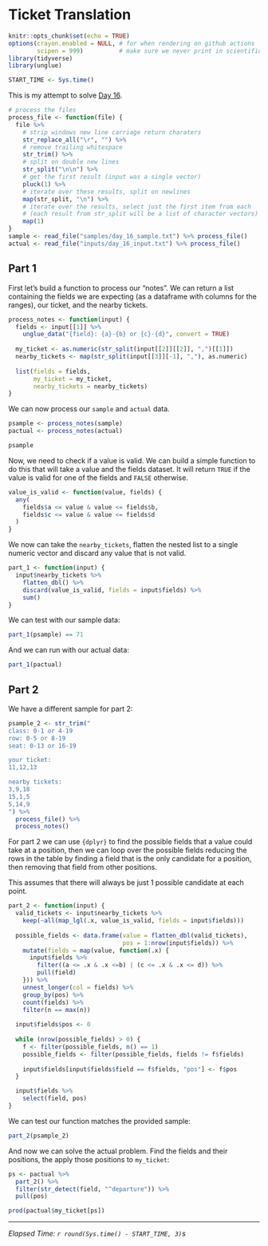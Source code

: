 # Ticket Translation

```r
knitr::opts_chunk$set(echo = TRUE)
options(crayon.enabled = NULL, # for when rendering on github actions
        scipen = 999)          # make sure we never print in scientific notation
library(tidyverse)
library(unglue)

START_TIME <- Sys.time()
```

This is my attempt to solve [Day 16](https://adventofcode.com/2020/day/16).

```r
# process the files
process_file <- function(file) {
  file %>%
    # strip windows new line carriage return charaters
    str_replace_all("\r", "") %>%
    # remove trailing whitespace
    str_trim() %>%
    # split on double new lines
    str_split("\n\n") %>%
    # get the first result (input was a single vector)
    pluck(1) %>%
    # iterate over these results, split on newlines
    map(str_split, "\n") %>%
    # iterate over the results, select just the first item from each
    # (each result from str_split will be a list of character vectors)
    map(1)
}
sample <- read_file("samples/day_16_sample.txt") %>% process_file()
actual <- read_file("inputs/day_16_input.txt") %>% process_file()
```

## Part 1

First let's build a function to process our "notes". We can return a list containing the fields we are expecting (as a
dataframe with columns for the ranges), our ticket, and the nearby tickets.

```r
process_notes <- function(input) {
  fields <- input[[1]] %>%
    unglue_data("{field}: {a}-{b} or {c}-{d}", convert = TRUE)
  
  my_ticket <- as.numeric(str_split(input[[2]][[2]], ",")[[1]])
  nearby_tickets <- map(str_split(input[[3]][-1], ","), as.numeric)
  
  list(fields = fields,
       my_ticket = my_ticket,
       nearby_tickets = nearby_tickets)
}
```

We can now process our `sample` and `actual` data.

```r
psample <- process_notes(sample)
pactual <- process_notes(actual)

psample
```

Now, we need to check if a value is valid. We can build a simple function to do this that will take a value and the
fields dataset. It will return `TRUE` if the value is valid for one of the fields and `FALSE` otherwise.

```r
value_is_valid <- function(value, fields) {
  any(
    fields$a <= value & value <= fields$b,
    fields$c <= value & value <= fields$d
  )
}
```

We now can take the `nearby_tickets`, flatten the nested list to a single numeric vector and discard any value that is
not valid.

```r
part_1 <- function(input) {
  input$nearby_tickets %>%
    flatten_dbl() %>%
    discard(value_is_valid, fields = input$fields) %>%
    sum()
}
```

We can test with our sample data:

```r
part_1(psample) == 71
```

And we can run with our actual data:

```r
part_1(pactual)
```

## Part 2

We have a different sample for part 2:

```r
psample_2 <- str_trim("
class: 0-1 or 4-19
row: 0-5 or 8-19
seat: 0-13 or 16-19

your ticket:
11,12,13

nearby tickets:
3,9,18
15,1,5
5,14,9
") %>%
  process_file() %>%
  process_notes()
```

For part 2 we can use `{dplyr}` to find the possible fields that a value could take at a position, then we can loop
over the possible fields reducing the rows in the table by finding a field that is the only candidate for a position,
then removing that field from other positions.

This assumes that there will always be just 1 possible candidate at each point.

```r
part_2 <- function(input) {
  valid_tickets <- input$nearby_tickets %>%
    keep(~all(map_lgl(.x, value_is_valid, fields = input$fields)))
  
  possible_fields <- data.frame(value = flatten_dbl(valid_tickets),
                                pos = 1:nrow(input$fields)) %>%
    mutate(fields = map(value, function(.x) {
      input$fields %>%
        filter((a <= .x & .x <=b) | (c <= .x & .x <= d)) %>%
        pull(field)
    })) %>%
    unnest_longer(col = fields) %>%
    group_by(pos) %>%
    count(fields) %>%
    filter(n == max(n))
  
  input$fields$pos <- 0
  
  while (nrow(possible_fields) > 0) {
    f <- filter(possible_fields, n() == 1)
    possible_fields <- filter(possible_fields, fields != f$fields)
    
    input$fields[input$fields$field == f$fields, "pos"] <- f$pos
  }

  input$fields %>%
    select(field, pos)
}
```

We can test our function matches the provided sample:

```r
part_2(psample_2)
```

And now we can solve the actual problem. Find the fields and their positions, the apply those positions to `my_ticket`:

```r
ps <- pactual %>%
  part_2() %>%
  filter(str_detect(field, "^departure")) %>%
  pull(pos)

prod(pactual$my_ticket[ps])
```

---

*Elapsed Time: `r round(Sys.time() - START_TIME, 3)`s*
